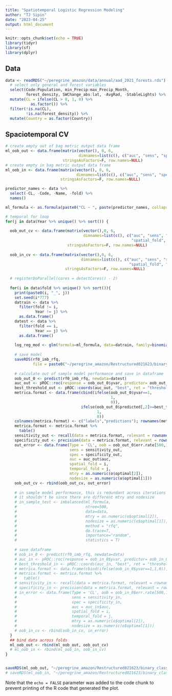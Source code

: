 ```yaml
---
title: "Spatiotemporal Logistic Regression Modeling"
author: "TJ Sipin"
date: "2023-04-25"
output: html_document
---
```


```r
knitr::opts_chunk$set(echo = TRUE)
library(tidyr)
library(sf)
library(dplyr)
```

## Data

```r
data <- readRDS("~/peregrine_amazon/data/annual/aad_2021_forests.rds") %>% 
  # select only general and forest variables
  select(Code:Population, min_Precip:max_Precip_Month, 
         forest_density, SWChange_abs:lat, -AvgRad, -StableLights) %>% 
  mutate(CL = ifelse(CL > 0, 1, 0) %>% 
           as.factor()) %>% 
  filter(!is.na(CL),
         !is.na(forest_density)) %>% 
  mutate(Country = as.factor(Country))

```

## Spaciotemporal CV

```r
# create empty out of bag metric output data frame
ml_oob_out <- data.frame(matrix(vector(), 0, 6,
                                dimnames=list(c(), c("auc", "sens", "spec", "oob", "spatial_fold", "temporal_fold"))), 
                         stringsAsFactors=F, row.names=NULL)
# create empty in bag metric output data frame
ml_oob_in <- data.frame(matrix(vector(), 0, 6,
                               dimnames=list(c(), c("auc", "sens", "spec", "oob", "spatial_fold", "temporal_fold"))), 
                        stringsAsFactors=F, row.names=NULL)

predictor_names <- data %>% 
  select(-CL, -Code, -Name, -fold) %>% 
  names()

ml_formula <- as.formula(paste0("CL ~ ", paste(predictor_names, collapse="+")))
```

```r
# temporal for loop
for(j in data$Year %>% unique() %>% sort()) { 
  
  oob_out_cv <- data.frame(matrix(vector(),0, 6,
                                  dimnames=list(c(), c("auc", "sens", "spec", "oob", 
                                                       "spatial_fold", "temporal_fold"))), 
                           stringsAsFactors=F, row.names=NULL)
  
  oob_in_cv <- data.frame(matrix(vector(),0, 6,
                                 dimnames=list(c(), c("auc", "sens", "spec", "oob", 
                                                      "spatial_fold", "temporal_fold"))), 
                          stringsAsFactors=F, row.names=NULL)
  
  # registerDoParallel(cores = detectCores() - 2)
  
  for(i in data$fold %>% unique() %>% sort()){
    print(paste0(i, "_", j))
    set.seed(i*777) 
    datrain <- data %>% 
      filter(fold != i,
             Year != j) %>% 
      as.data.frame()
    datest <- data %>% 
      filter(fold == i,
             Year == j) %>% 
      as.data.frame()
    
    log_reg_mod <- glm(formula=ml_formula, data=datrain, family=binomial(link=logit))
    
    # save model
    saveRDS(rf0_imb_rfq, 
            file = paste0("~/peregrine_amazon/Restructured021623/binary_classification/random_forest/model_data/st/", iter, "/models/", i, "_", j, ".rds"))
    
    # calculate out of sample model performance and save in dataframe
    oob_out_0 <- predict(rf0_imb_rfq, newdata=datest)
    auc_out <- pROC::roc(response = oob_out_0$yvar, predictor= oob_out_0$predicted[,2], levels=c(0,1), auc = TRUE)
    best_threshold_out <- pROC::coords(auc_out, "best", ret = "threshold")
    metrica.format <- data.frame(cbind(ifelse(oob_out_0$yvar==1,
                                              1,
                                              0)),
                                 ifelse(oob_out_0$predicted[,2]>=best_threshold_out[1,1],
                                        1,
                                        0))
    colnames(metrica.format) <- c("labels","predictions"); rownames(metrica.format) <- 1:dim(metrica.format)[1]
    metrica.format <- metrica.format %>% 
      table()
    sensitivity_out <- recall(data = metrica.format, relevant = rownames(metrica.format)[1]) 
    specificity_out <- precision(data = metrica.format, relevant = rownames(metrica.format)[1])
    out_error <- data.frame(Type = 'CL', oob = oob_out_0$err.rate[500,1], 
                            sens = sensitivity_out,
                            spec = specificity_out,
                            auc = auc_out$auc,
                            spatial_fold = i,
                            temporal_fold = j,
                            mtry = as.numeric(o$optimal[2]),
                            nodesize = as.numeric(o$optimal[1]))
    oob_out_cv <- rbind(oob_out_cv, out_error)
    
    # in sample model performance, this is redundant across iterations with the exception of the different random seed number
    # it shouldn't be since there are different mtry and nodesize
    # in_sample_test <- imbalanced(ml_formula, 
    #                              ntree=500, 
    #                              data=data,
    #                              mtry = as.numeric(o$optimal[2]),
    #                              nodesize = as.numeric(o$optimal[1]),
    #                              method = "rfq",
    #                              do.trace=T, 
    #                              importance="random", 
    #                              statistics = T)
    
    # save dataframe
    # oob_in_0 <- predict(rf0_imb_rfq, newdata=data)
    # auc_in <- pROC::roc(response = oob_in_0$yvar, predictor= oob_in_0$predicted[,2], levels=c(0,1), auc = TRUE)
    # best_threshold_in <- pROC::coords(auc_in, "best", ret = "threshold")
    # metrica.format <- data.frame(cbind(ifelse(oob_in_0$yvar==1,1,0)),ifelse(oob_in_0$predicted[,2]>=best_threshold_in[1,1],1,0)); colnames(metrica.format) <- c("labels","predictions"); rownames(metrica.format) <- 1:dim(metrica.format)[1]
    # metrica.format <- metrica.format %>% 
    #   table()
    # sensitivity_in <- recall(data = metrica.format, relevant = rownames(metrica.format)[1]) 
    # specificity_in <- precision(data = metrica.format, relevant = rownames(metrica.format)[1])
    # in_error <- data.frame(Type = 'CL', oob = oob_in_0$err.rate[500,1],
    #                        sens = sensitivity_in,
    #                        spec = specificity_in,
    #                        auc = auc_in$auc,
    #                        spatial_fold = i,
    #                        temporal_fold = j,
    #                        mtry = as.numeric(o$optimal[2]),
    #                        nodesize = as.numeric(o$optimal[1]))
    # oob_in_cv <- rbind(oob_in_cv, in_error)
  }
  ## bind data across folds
  ml_oob_out <- rbind(ml_oob_out, oob_out_cv)
  # ml_oob_in <- rbind(ml_oob_in, oob_in_cv)
}


saveRDS(ml_oob_out, "~/peregrine_amazon/Restructured021623/binary_classification/random_forest/model_data/st/", iter, "/ml_oob_out.rds")
# saveRDS(ml_oob_in, "~/peregrine_amazon/Restructured021623/binary_classification/random_forest/model_data/st/", iter, "/ml_oob_in.rds")
```


Note that the `echo = FALSE` parameter was added to the code chunk to prevent printing of the R code that generated the plot.

